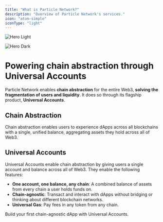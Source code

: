 ```yaml
---
title: "What is Particle Network?"
description: "Overview of Particle Network's services."
icon: "atom-simple"
iconType: "light"
---
```


<img
  className="block dark:hidden"
  src="/images/hero-dark.png"
  alt="Hero Light"
/>

<img
  className="hidden dark:block"
  src="/images/hero-dark.png"
  alt="Hero Dark"
/>

# Powering chain abstraction through Universal Accounts

Particle Network enables **chain abstraction** for the entire Web3, **solving the fragmentation of users and liquidity**. It does so through its flagship product, **Universal Accounts**.

## Chain Abstraction

Chain abstraction enables users to experience dApps across all blockchains with a single, unified balance, aggregating assets they hold across all of Web3.

## Universal Accounts

Universal Accounts enable chain abstraction by giving users a single account and balance across all of Web3. They enable the following features:

- **One account, one balance, any chain**: A combined balance of assets from every chain a user holds funds on.
- **Chain-agnostic**: Transact and interact with dApps without bridging or thinking about different blockchain networks.
- **Universal Gas**: Pay fees in any token from any chain.

<Card title="Get started with Universal Accounts" icon="wand-magic-sparkles" href="/universal-accounts/cha/web-quickstart">
  Build your first chain-agnostic dApp with Universal Accounts.
</Card>
